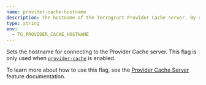 ```yaml
---
name: provider-cache-hostname
description: The hostname of the Terragrunt Provider Cache server. By default, 'localhost'.
type: string
env:
  - TG_PROVIDER_CACHE_HOSTNAME
---
```


Sets the hostname for connecting to the Provider Cache server. This flag is only used when [`provider-cache`](#provider-cache) is enabled.

To learn more about how to use this flag, see the [Provider Cache Server](/docs/features/provider-cache-server) feature documentation.
